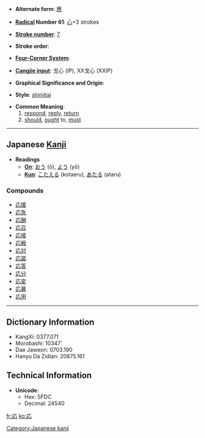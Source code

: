 * '''Alternate form''': [[應]]

* '''[[Wiktionary:Chinese radical index| Radical]] Number 61''': [[Wiktionary:Chinese radical index 心|心]]+3 strokes

* '''[[Wiktionary:Chinese total strokes index|Stroke number]]''': [[Wiktionary:Chinese total strokes index 7|7]]

* '''Stroke order''': 

* '''[[Wiktionary:Chinese four corner index|Four-Corner System]]''': 

* '''[[Wiktionary:Chinese Cangjie index|Cangjie input]]''': 戈心 (IP), XX戈心 (XXIP)

* '''Graphical Significance and Origin''': 

* '''Style''': [[shinjitai]]

* '''Common Meaning''':
*# [[respond]], [[reply]], [[return]]
*# [[should]], [[ought]] to, [[must]]

----

== Japanese [[Kanji]] ==

* '''Readings'''
** '''[[On]]''': [[おう]] (ō), [[よう]] (yō)
** '''[[Kun]]''': [[こたえる]] (kotaeru), [[あたる]] (ataru)

===Compounds===
*[[応援]]
*[[応急]]
*[[応酬]]
*[[応召]]
*[[応接]]
*[[応戦]]
*[[応対]]
*[[応諾]]
*[[応答]]
*[[応分]]
*[[応変]]
*[[応募]]
*[[応用]]


----

== Dictionary Information ==

* KangXi: 0377.071
* Morobashi: 10347'
* Dae Jaweon: 0703.190
* Hanyu Da Zidian: 20875.161

== Technical Information ==

* '''Unicode''':
** Hex: 5FDC
** Decimal: 24540

[[Category:Japanese kanji]]

[[fr:応]]
[[ko:応]]